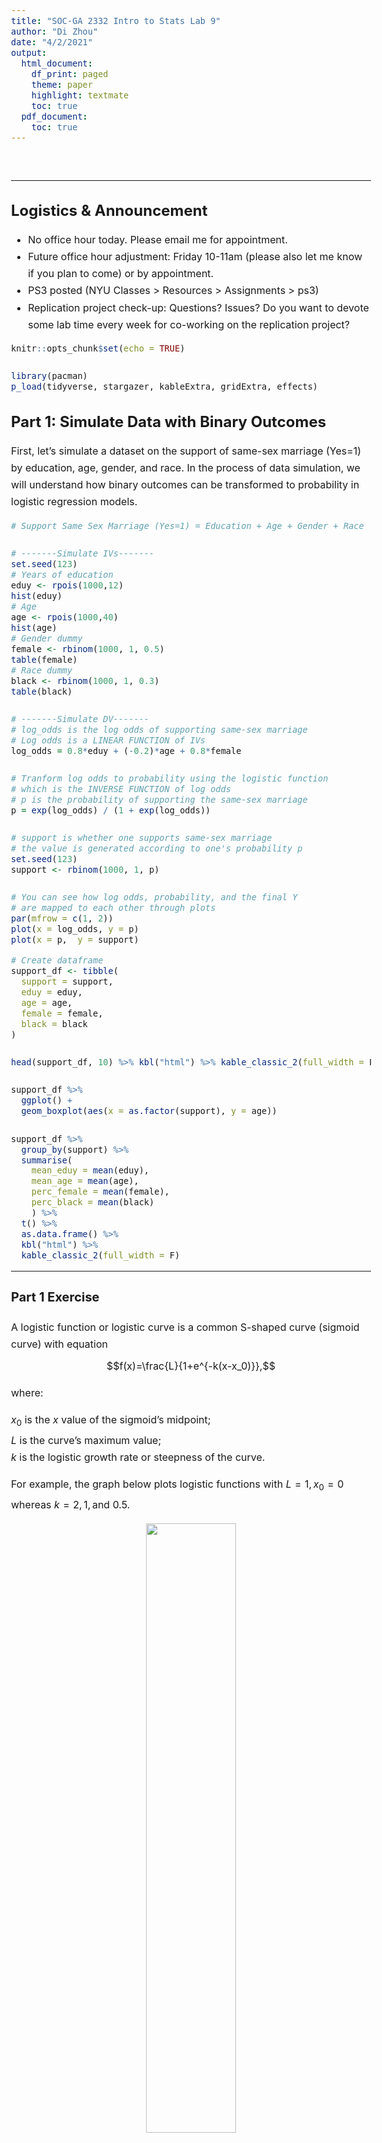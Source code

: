 ```yaml
---
title: "SOC-GA 2332 Intro to Stats Lab 9"
author: "Di Zhou"
date: "4/2/2021"
output:
  html_document:
    df_print: paged
    theme: paper
    highlight: textmate
    toc: true
  pdf_document: 
    toc: true
---
```



<style type="text/css">

body{ 

    font-size: 16px;
    line-height: 1.7em;
    <!-- text-align: justify; -->

}

blockquote {
    padding: 10px 20px;
    margin: 0 0 20px;
    font-size: 16px;
    border: solid 1px;
}

h1 { font-size: 32px; }

h2 { font-size: 24px; }

h3 { font-size: 20px; }

</style>

<br>

---

## Logistics & Announcement  

* No office hour today. Please email me for appointment. 
* Future office hour adjustment: Friday 10-11am (please also let me know if you plan to come) or by appointment. 
* PS3 posted (NYU Classes > Resources > Assignments > ps3)
* Replication project check-up: Questions? Issues? Do you want to devote some lab time every week for co-working on the replication project? 

```r
knitr::opts_chunk$set(echo = TRUE)

library(pacman)
p_load(tidyverse, stargazer, kableExtra, gridExtra, effects)

```

## Part 1: Simulate Data with Binary Outcomes

First, let's simulate a dataset on the support of same-sex marriage (Yes=1) by education, age, gender, and race. In the process of data simulation, we will understand how binary outcomes can be transformed to probability in logistic regression models.  
  
  
```r
# Support Same Sex Marriage (Yes=1) = Education + Age + Gender + Race

# -------Simulate IVs-------
set.seed(123)
# Years of education
eduy <- rpois(1000,12) 
hist(eduy)
# Age
age <- rpois(1000,40) 
hist(age)
# Gender dummy
female <- rbinom(1000, 1, 0.5)
table(female)
# Race dummy
black <- rbinom(1000, 1, 0.3)
table(black)

# -------Simulate DV-------
# log_odds is the log odds of supporting same-sex marriage
# Log odds is a LINEAR FUNCTION of IVs
log_odds = 0.8*eduy + (-0.2)*age + 0.8*female 

# Tranform log odds to probability using the logistic function
# which is the INVERSE FUNCTION of log odds
# p is the probability of supporting the same-sex marriage
p = exp(log_odds) / (1 + exp(log_odds))

# support is whether one supports same-sex marriage
# the value is generated according to one's probability p
set.seed(123)
support <- rbinom(1000, 1, p)

# You can see how log odds, probability, and the final Y 
# are mapped to each other through plots
par(mfrow = c(1, 2))
plot(x = log_odds, y = p)
plot(x = p,  y = support)
```

```r
# Create dataframe
support_df <- tibble(
  support = support,
  eduy = eduy,
  age = age,
  female = female,
  black = black
)

head(support_df, 10) %>% kbl("html") %>% kable_classic_2(full_width = F)

support_df %>%
  ggplot() +
  geom_boxplot(aes(x = as.factor(support), y = age))

support_df %>%
  group_by(support) %>%
  summarise(
    mean_eduy = mean(eduy), 
    mean_age = mean(age),
    perc_female = mean(female),
    perc_black = mean(black)
    ) %>%
  t() %>%
  as.data.frame() %>% 
  kbl("html") %>%
  kable_classic_2(full_width = F)


```

---

### Part 1 Exercise  
  A logistic function or logistic curve is a common S-shaped curve (sigmoid curve) with equation
$$f(x)=\frac{L}{1+e^{-k(x-x_0)}},$$
  
  where:  
  
  $x_0$ is the $x$ value of the sigmoid's midpoint;  
  $L$ is the curve's maximum value;  
  $k$ is the logistic growth rate or steepness of the curve.  
  
  For example, the graph below plots logistic functions with $L = 1, x_0 = 0$ whereas $k = 2, 1, \text{and   } 0.5$.
  
<p align="center">
![](logistic.png){width=50%}
</p>  
  
Question: Show that in a logistic regression model where

$$\log(\frac{p_i}{1-p_i}) = \beta_0 + \beta_1X_1 + \beta_2X_2 + ... + \beta_kX_k,$$

the probability $p_i$ can be expressed as a standard logistic sigmoid function of the linear combination of $X$ where $L=1, k=1, x_0 = 0$. That is, show that $p_i$ is a function of $z = \beta_0 + \beta_1X_1 + \beta_2X_2 + ... + \beta_kX_k$ where $p_i = f(z) = \frac{1}{1+e^{-z}}$.

*Hint:* The $\log$ in the above equation uses the natural log $\ln$, and recall that $e^{\ln x} = x$

---

## Part 2: Linear Probability Model  

### Estimate LPM 

  Linear Probability Model, which models the probability of $Y=1$ using the model 
  
  $$P(Y = 1) = \beta_0 + \beta_1X_1 + \beta_2X_2 + ... + \beta_kX_k + \epsilon$$  
  
  can be estimated using the same method as we estimate a regular linear model. In R, simply use `lm()`.  
  Note that the error term of LPM is not normally distributed and is heteroskedastic. If you are interested, [read more about it here](https://www.dummies.com/education/economics/econometrics/3-main-linear-probability-model-lpm-problems/#:~:text=The%20error%20term%20of%20an,for%20a%20given%20X%20value.). 


```r

m1 <- lm(support ~ eduy, support_df)
m2 <- lm(support ~ eduy + age, support_df)
m3 <- lm(support ~ eduy + age + female, support_df)
m4 <- lm(support ~ eduy + age + female + black, support_df)

stargazer(m1, m2, m3, m4, type="text", omit.stat = c("f"))
```
  
  
  The interpretation of the coefficients of LPM is also straightforward: Holding other variables constant, one unit increase in $X_k$ will increase/decrease the probability of $Y = 1$ by $...$. Note that this effect is **additive**.  
  
  For example, in Model 4, holding other variables constant, compared to male, female is 6.5% more likely to support same-sex marriage. This effect is statistically significant at the 0.05 level.

---

### Part 2 Exercise

Create two plots for this exercise and post your outputs on Slack.

1. Use the original dataset (`support_df`), plot a scatterplot with `eduy` on X and `support` on Y. Fitted an OLS line. For your `geom_point()` function, use `position = position_jitter(width = ..., height = ...)` to make the distribution of observations more discernible.

2. Plot a predicted effect of `eduy` on `support` according to `m4`. For the purpose of this exercise, use `seq(0, 25, 1)` to generate the number sequence for `eduy`.  

3. What are the *empirical* value ranges of X and Y, and what are the *modeling* value ranges of X and Y? 

```r
support_df %>%
  ggplot() +
  aes(x = eduy, y = support) +
  geom_point(shape = 1, position = position_jitter(width = 1, height = 0.03)) +
  geom_smooth(method = "lm", se = F) 

```

```r
pred_IV <- tibble(eduy = seq(0, 25, 1)) %>%         #create df with key IV
  mutate(age = mean(support_df$age), na.rm = T,
black = mean(support_df$black), na.rm = T,
female = mean(support_df$female), na.rm = T)
```

```r
# use `predict` to predict the Y
# the model you are using, the df you use, setting CI
predicted_support <- predict(m4, pred_IV, interval = "confidence", level = 0.95)

# bind the columns
pred_result <- cbind(pred_IV, predicted_support)
```

```r
# Plot
pred_result %>% 
  ggplot(aes(x = eduy, y = fit)) +
  geom_ribbon(aes(ymin = lwr, ymax = upr), alpha = 0.3) + # add 95% CI
  theme_classic() +
  labs(x = "Eduy",
       y = "Predicted Support") +
  ggtitle("Predicted Support by Eduy")
```

---

# Part 3: Logistic Regression  

### 3.1 Estimate Logistic Regression in R

In R, you can use `glm(..., family = binomial(link = "logit"))` or equivalently `glm(..., family = "binomial")`to fit logistic regression models.  

Usually, we will get qualitatively similar result as the linear probability model. But logistic regression ensures the predicted value of Y to range between 0 and 1. 

```r
# Estimate Logistic Regression
logit1 <- glm(support ~ eduy, support_df, family = binomial(link="logit"))
logit2 <- glm(support ~ eduy + age, support_df, family = binomial(link="logit"))
logit3 <- glm(support ~ eduy + age + female, support_df, family = binomial(link="logit"))
logit4 <- glm(support ~ eduy + age + female + black, support_df, family = binomial(link="logit"))

stargazer(logit1, logit2, logit3, logit4, 
          type="text",
          omit.stat = c("f"))

```

### 3.2 Interpret the Coefficients of Logistic Regression


  The functional form of logistic regression is:  
  
  $$\log(\frac{p_i}{1-p_i}) = \beta_0 + \beta_1X_1 + \beta_2X_2 + ... + \beta_kX_k$$
  **$\beta_k$ is the effect on log odds, $\log(\frac{p_i}{1-p_i})$**. But the value change in log odds is difficult to grasp intuitively. As you can see from the logistic function in the exercise in Part 1, the change in log odds will result in very different amount of change in $p$ depending on the value of log odds. Remember that $\beta_k < 0$ indicates a negative effect, whereas $\beta_k > 0$ indicates a positive effect.   

```r
plot(x = log_odds, y = p)
```  
  
  Therefore, when we interpret the coefficients of logistic regression models, we look at $exp(\beta_k), \text{or   } e^{\beta_k}$. **If the value of $X_k$ increases by one unit, we will need to *multiply* the odds by $exp(\beta_k)$**.  Alternatively, **if $\beta_k$ is positive, as $X_k$ increases by one unit, the odds of $Y = 1$ increases about $(exp(\beta_k) - 1)\%$**.  
  
  For example, for Model 4 (`logit4`), the coefficient of `female` ($0.679$) means that compared to male, holding other variables constant, the odds (the probability of support over the probability of not support) for female to support same-sex marriage will be multiplied by $exp(0.679) = 1.97$. Alternatively, the odds for female to support is $exp(0.679) - 1 = 0.97 = 97\%$ higher than male. This effect is statistically significant at the 0.05 level. 
  
  Because $exp(\beta_k)$ tells us how the odds changes in terms of multiplication (not addition), $exp(\beta_k)$ is called **odds ratio** (see Part 3 Exercise). Remember that since $exp(\beta_k)$ is the odds ratio, $exp(\beta_k) < 1$ indicates a deflating ("negative") effect, whereas $exp(\beta_k) > 1$ indicates a inflating (positive) effect.  
  
  According to the natural exponential function, you can map the value of $\beta_k$ to $exp(\beta_k)$. 

<p align="center">
  ![](exponential.jpeg)
</p> 

  In R, you can report a model's odds ratio (i.e. find the value of $exp(\beta_k)$) by running `exp(coef(your_logistic_model))`. 
  
```r
# Find odds ratio of logit4
exp(coef(logit4))

```

---

### Part 3 Exercise

In a logistic regression model with two predictors:  
  
  $$\log(\frac{p_i}{1-p_i}) = \beta_0 + \beta_1X_1 + \beta_2X_2$$
Suppose the value of $X_2$ increases by one unit and we obtain the new probability $p_i'$, use $\beta_2$ to express the following: 

1. Additive difference in *log odds*:  

  $$\text{log odds}_i' - \text{log odds}_i =\log(\frac{p_i'}{1-p_i'}) - \log(\frac{p_i}{1-p_i}) = ?$$  

2. Multiplicative difference in *odds*, i.e. *odds ratio*:  

  $$\frac{\text{odds}_i'}{\text{odds}_i} = \frac{\frac{p_i'}{1-p_i'}}{\frac{p_i}{1-p_i}} = ?$$  
*Hint:* Recall that $a^n \cdot a^m = a^{n + m}, a^n \div a^m = a^{n - m}$
  
---

### 3.3 Plot Predicted Probabilities from Logistic Regression  

You can use the same method we applied in the LPM plotting section. You can also use the `Effect()` function from the package `effects` (`install.packages("effects")`) to generate a dataframe with $\hat{Y}$ directly.

```r
# only let female and education varies, hold other predictors at their means
pred_logit4 <- Effect(
  # Key IVs for which you examine the predicted effects
  c("eduy", "female"),   
  # Model
  logit4,
  # Values of IVs, for other IVs use mean
  xlevels = list(
    female = c(0, 1), 
    eduy = seq(0, 25, 1),
    age = mean(support_df$age), 
    black = mean(support_df$black)
    ),
  # Set confidence intervals
  confidence.level = .95) %>%
  # Convert to dataframe
  as.data.frame()

# Check the df:
head(pred_logit4, 10) %>% kbl("html") %>% kable_classic_2(full_width = F)

# Plot
pred_logit4 %>%
  ggplot(aes(x = eduy, y = fit, ymax = upper, ymin = lower, 
             fill = as.factor(female), linetype = as.factor(female))) + 
  geom_line() + 
  geom_ribbon(alpha = 0.3) +
  labs(title = "Predicted Probability of Support to Same-Sex Marriage",
       x = "Years of Education", 
       y = "Predicted Probability") +
  scale_fill_manual(name = "", 
                    values = c("grey70", "red"), 
                    label = c("Male", "Female")) +
  scale_linetype_manual(name = "", 
                        values = c("dashed", "solid"), 
                        label = c("Male", "Female")) +
  theme_bw() 



```

### 3.4 Extended Readings on Logit Regression  

1. ["Randomization Does Not Justify Logistic Regression" by David A. Freedman](https://arxiv.org/pdf/0808.3914.pdf)  

2. ["Interaction terms in logit and probit models" by Chunrong Ai and Edward C. Norton](https://www.sciencedirect.com/science/article/pii/S0165176503000326)  
  
  
  
  

